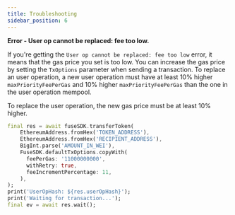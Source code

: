 ```yaml
---
title: Troubleshooting
sidebar_position: 6
---
```


**Error - User op cannot be replaced: fee too low.**

If you're getting the `User op cannot be replaced: fee too low` error, it means that the gas price you set is too low. You can increase the gas price by setting the `TxOptions` parameter when sending a transaction. To replace an user operation, a new user operation must have at least 10% higher `maxPriorityFeePerGas` and 10% higher `maxPriorityFeePerGas` than the one in the user operation mempool.

To replace the user operation, the new gas price must be at least 10% higher.

```dart
final res = await fuseSDK.transferToken(
    EthereumAddress.fromHex('TOKEN_ADDRESS'),
    EthereumAddress.fromHex('RECIPIENT_ADDRESS'),
    BigInt.parse('AMOUNT_IN_WEI'),
    FuseSDK.defaultTxOptions.copyWith(
      feePerGas: '11000000000',
      withRetry: true,
      feeIncrementPercentage: 11,
    ),
);
print('UserOpHash: ${res.userOpHash}');
print('Waiting for transaction...');
final ev = await res.wait();
```
